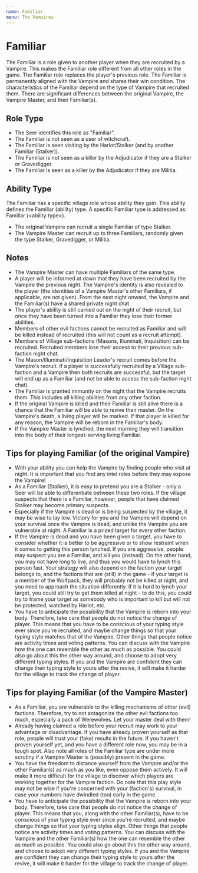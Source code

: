 ```yaml
---
name: Familiar
menu: The Vampires
---
```


# Familiar

The Familiar is a role given to another player when they are recruited
by a Vampire. This makes the Familiar role different from all other
roles in the game. The Familiar role replaces the player's previous
role. The Familiar is permanently aligned with the Vampire and shares
their win condition. The characteristics of the Familiar depend on the
type of Vampire that recruited them. There are significant differences
between the original Vampire, the Vampire Master, and their Familiar(s).

## Role Type

  - The Seer identifies this role as "Familiar".
  - The Familiar is not seen as a user of witchcraft.
  - The Familiar is seen visiting by the Harlot/Stalker (and by another
    Familiar (Stalker)).
  - The Familiar is not seen as a killer by the Adjudicator if they are
    a Stalker or Gravedigger.
  - The Familiar is seen as a killer by the Adjudicator if they are
    Militia.

## Ability Type

The Familiar has a specific village role whose ability they gain. This
ability defines the Familiar (ability) type. A specific Familiar type is
addressed as: Familiar (\<ability type\>).

  - The original Vampire can recruit a single Familiar of type Stalker.
  - The Vampire Master can recruit up to three Familiars, randomly given
    the type Stalker, Gravedigger, or Militia.

## Notes

  - The Vampire Master can have multiple Familiars of the same type.
  - A player will be informed at dawn that they have been recruited by
    the Vampire the previous night. The Vampire's identity is also
    revealed to the player (the identities of a Vampire Master's other
    Familiars, if applicable, are not given). From the next night
    onward, the Vampire and the Familiar(s) have a shared private night
    chat.
  - The player's ability is still carried out on the night of their
    recruit, but once they have been turned into a Familiar they lose
    their former abilities.
  - Members of other evil factions cannot be recruited as Familiar and
    will be killed instead of recruited (this will not count as a
    recruit attempt).
  - Members of Village sub-factions (Masons, Illuminati, Inquisition)
    can be recruited. Recruited members lose their access to their
    previous sub-faction night chat.
  - The Mason/Illuminati/Inquisition Leader's recruit comes before the
    Vampire's recruit. If a player is successfully recruited by a
    Village sub-faction and a Vampire then both recruits are successful,
    but the target will end up as a Familiar (and not be able to access
    the sub-faction night chat).
  - The Familiar is granted immunity on the night that the Vampire
    recruits them. This includes all killing abilities from any other
    faction.
  - If the original Vampire is killed and their Familiar is still alive
    there is a chance that the Familiar will be able to revive their
    master. On the Vampire's death, a living player will be marked. If
    that player is killed for any reason, the Vampire will be reborn in
    the Familiar's body.
  - If the Vampire Master is lynched, the next morning they will
    transition into the body of their longest-serving living Familiar.

## Tips for playing Familiar (of the original Vampire)

  - With your ability you can help the Vampire by finding people who
    visit at night. It is important that you find any intel roles before
    they may expose the Vampire\!
  - As a Familiar (Stalker), it is easy to pretend you are a Stalker -
    only a Seer will be able to differentiate between these two roles.
    If the village suspects that there is a Familiar, however, people
    that have claimed Stalker may become primary suspects.
  - Especially if the Vampire is dead or is being suspected by the
    village, it may be wise to lay low. Victory for you and the Vampire
    will depend on your survival once the Vampire is dead, and unlike
    the Vampire you are vulnerable at night. A Familiar is a prized
    target for every other faction.
  - If the Vampire is dead and you have been given a target, you have to
    consider whether it is better to be aggressive or to show restraint
    when it comes to getting this person lynched. If you are aggressive,
    people may suspect you are a Familiar, and kill you (instead). On
    the other hand, you may not have long to live, and thus you would
    have to lynch this person fast. Your strategy will also depend on
    the faction your target belongs to, and the factions that are
    (still) in the game - if your target is a member of the Wolfpack,
    they will probably not be killed at night, and you need to approach
    the situation differently. If it is hard to lynch your target, you
    could still try to get them killed at night - to do this, you could
    try to frame your target as somebody who is important to kill but
    will not be protected, watched by Harlot, etc.
  - You have to anticipate the possibility that the Vampire is reborn
    into your body. Therefore, take care that people do not notice the
    change of player. This means that you have to be conscious of your
    typing style ever since you're recruited, and maybe change things so
    that your typing style matches that of the Vampire. Other things
    that people notice are activity times and voting patterns. You can
    discuss with the Vampire how the one can resemble the other as much
    as possible. You could also go about this the other way around, and
    choose to adopt very different typing styles. If you and the Vampire
    are confident they can change their typing style to yours after the
    revive, it will make it harder for the village to track the change
    of player.

## Tips for playing Familiar (of the Vampire Master)

  - As a Familiar, you are vulnerable to the killing mechanisms of other
    (evil) factions. Therefore, try to not antagonize the other evil
    factions too much, especially a pack of Werewolves. Let your master
    deal with them\!
  - Already having claimed a role before your recruit may work to your
    advantage or disadvantage. If you have already proven yourself as
    that role, people will trust your (fake) results in the future. If
    you haven't proven yourself yet, and you have a different role now,
    you may be in a tough spot. Also note all roles of the Familiar type
    are under more scrutiny if a Vampire Master is (possibly) present in
    the game.
  - You have the freedom to distance yourself from the Vampire and/or
    the other Familiar(s) as much as you like, even oppose them
    actively. It will make it more difficult for the village to discover
    which players are working together for the Vampire faction. Do note
    that this play style may not be wise if you're concerned with your
    (faction's) survival, in case your numbers have dwindled (too) early
    in the game.
  - You have to anticipate the possibility that the Vampire is reborn
    into your body. Therefore, take care that people do not notice the
    change of player. This means that you, along with the other
    Familiar(s), have to be conscious of your typing style ever since
    you're recruited, and maybe change things so that your typing styles
    align. Other things that people notice are activity times and voting
    patterns. You can discuss with the Vampire and the other Familiar(s)
    how the one can resemble the other as much as possible. You could
    also go about this the other way around, and choose to adopt very
    different typing styles. If you and the Vampire are confident they
    can change their typing style to yours after the revive, it will
    make it harder for the village to track the change of player.
